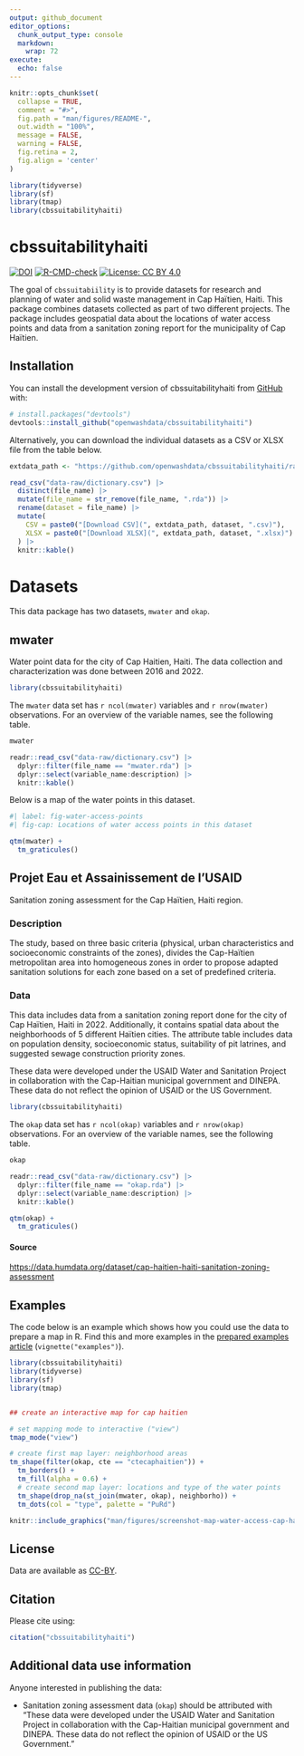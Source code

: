 ```yaml
---
output: github_document
editor_options: 
  chunk_output_type: console
  markdown: 
    wrap: 72
execute:
  echo: false    
---
```


<!-- README.md is generated from README.Rmd. Please edit that file -->

```r
knitr::opts_chunk$set(
  collapse = TRUE,
  comment = "#>",
  fig.path = "man/figures/README-",
  out.width = "100%",
  message = FALSE,
  warning = FALSE,
  fig.retina = 2,
  fig.align = 'center'
)

library(tidyverse)
library(sf)
library(tmap)
library(cbssuitabilityhaiti)
```

# cbssuitabilityhaiti

<!-- badges: start -->

[![DOI](ZENODO_DOI_URL.svg)](ZENODO_DOI_URL)
[![R-CMD-check](https://github.com/openwashdata/cbssuitabilityhaiti/actions/workflows/R-CMD-check.yaml/badge.svg)](https://github.com/openwashdata/cbs suitabilityhaiti/actions/workflows/R-CMD-check.yaml)
[![License: CC BY 4.0](https://img.shields.io/badge/License-CC_BY_4.0-lightgrey.svg)](https://creativecommons.org/licenses/by/4.0/)

<!-- badges: end -->

The goal of `cbssuitabiility` is to provide datasets for research and
planning of water and solid waste management in Cap Haïtien, Haiti. This
package combines datasets collected as part of two different projects.
The package includes geospatial data about the locations of water access
points and data from a sanitation zoning report for the municipality of
Cap Haïtien.

## Installation

You can install the development version of cbssuitabilityhaiti from
[GitHub](https://github.com/) with:

```r
# install.packages("devtools")
devtools::install_github("openwashdata/cbssuitabilityhaiti")
```

Alternatively, you can download the individual datasets as a CSV or XLSX
file from the table below.

```r

extdata_path <- "https://github.com/openwashdata/cbssuitabilityhaiti/raw/main/inst/extdata/"

read_csv("data-raw/dictionary.csv") |> 
  distinct(file_name) |> 
  mutate(file_name = str_remove(file_name, ".rda")) |> 
  rename(dataset = file_name) |> 
  mutate(
    CSV = paste0("[Download CSV](", extdata_path, dataset, ".csv)"),
    XLSX = paste0("[Download XLSX](", extdata_path, dataset, ".xlsx)")
  ) |> 
  knitr::kable()

```

# Datasets 

This data package has two datasets, `mwater` and `okap`.

## mwater 

Water point data for the city of Cap Haitien, Haiti. The data collection and characterization was done between 2016 and 2022.

```r
library(cbssuitabilityhaiti)
```

The `mwater` data set has `r ncol(mwater)` variables and
`r nrow(mwater)` observations. For an overview of the variable names,
see the following table.

```r
mwater 
```

```r
readr::read_csv("data-raw/dictionary.csv") |> 
  dplyr::filter(file_name == "mwater.rda") |> 
  dplyr::select(variable_name:description) |> 
  knitr::kable()
```

Below is a map of the water points in this dataset. 

```r
#| label: fig-water-access-points
#| fig-cap: Locations of water access points in this dataset

qtm(mwater) +
  tm_graticules()
```

## Projet Eau et Assainissement de l'USAID

Sanitation zoning assessment for the Cap Haïtien, Haiti region.

### Description

The study, based on three basic criteria (physical, urban
characteristics and socioeconomic constraints of the zones), divides the
Cap-Haïtien metropolitan area into homogeneous zones in order to propose
adapted sanitation solutions for each zone based on a set of predefined
criteria.

### Data

This data includes data from a sanitation zoning report done for the
city of Cap Haïtien, Haiti in 2022. Additionally, it contains spatial
data about the neighborhoods of 5 different Haïtien cities. The
attribute table includes data on population density, socioeconomic
status, suitability of pit latrines, and suggested sewage construction
priority zones.

These data were developed under the USAID Water and Sanitation Project
in collaboration with the Cap-Haitian municipal government and DINEPA.
These data do not reflect the opinion of USAID or the US Government.

```r
library(cbssuitabilityhaiti)
```

The `okap` data set has `r ncol(okap)` variables and `r nrow(okap)`
observations. For an overview of the variable names, see the following
table.

```r
okap
```

```r
readr::read_csv("data-raw/dictionary.csv") |> 
  dplyr::filter(file_name == "okap.rda") |> 
  dplyr::select(variable_name:description) |> 
  knitr::kable()
```

```r
qtm(okap) +
  tm_graticules()
```

#### Source

<https://data.humdata.org/dataset/cap-haitien-haiti-sanitation-zoning-assessment>

## Examples

The code below is an example which shows how you could use the data to
prepare a map in R. Find this and more examples in the [prepared
examples
article](https://openwashdata.github.io/cbssuitabilityhaiti/articles/examples.html)
(`vignette("examples")`).


```r

library(cbssuitabilityhaiti)
library(tidyverse)
library(sf)
library(tmap)


## create an interactive map for cap haitien

# set mapping mode to interactive ("view")
tmap_mode("view")

# create first map layer: neighborhood areas
tm_shape(filter(okap, cte == "ctecaphaitien")) +
  tm_borders() +
  tm_fill(alpha = 0.6) +
  # create second map layer: locations and type of the water points
  tm_shape(drop_na(st_join(mwater, okap), neighborho)) +
  tm_dots(col = "type", palette = "PuRd")
```

```r
knitr::include_graphics("man/figures/screenshot-map-water-access-cap-haitien.png")
```

## License

Data are available as
[CC-BY](https://github.com/openwashdata/cbssuitability/blob/main/LICENSE.md).

## Citation

Please cite using:

```r
citation("cbssuitabilityhaiti")
```

## Additional data use information

Anyone interested in publishing the data:

-   Sanitation zoning assessment data (`okap`) should be attributed with
    "These data were developed under the USAID Water and Sanitation
    Project in collaboration with the Cap-Haitian municipal government
    and DINEPA. These data do not reflect the opinion of USAID or the US
    Government."
